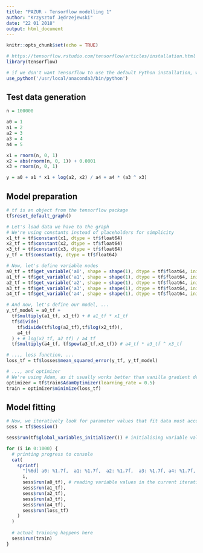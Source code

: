 ```yaml
---
title: "PAZUR - Tensorflow modelling 1"
author: "Krzysztof Jędrzejewski"
date: "22 01 2018"
output: html_document
---
```


```r
knitr::opts_chunk$set(echo = TRUE)
```

```r
# https://tensorflow.rstudio.com/tensorflow/articles/installation.html
library(tensorflow)

# if we don't want Tensorflow to use the default Python installation, we need to specify exact location
use_python('/usr/local/anaconda3/bin/python')
```

## Test data generation

```r
n = 100000

a0 = 1
a1 = 2
a2 = 3
a3 = 4
a4 = 5

x1 = rnorm(n, 0, 1)
x2 = abs(rnorm(n, 0, 1)) + 0.0001
x3 = rnorm(n, 0, 1)

y = a0 + a1 * x1 + log(a2, x2) / a4 + a4 * (a3 ^ x3)
```


## Model preparation

```r
# tf is an object from the tensorflow package
tf$reset_default_graph()

# Let's load data we have to the graph
# We're using constants instead of placeholders for simplicity
x1_tf = tf$constant(x1, dtype = tf$float64)
x2_tf = tf$constant(x2, dtype = tf$float64)
x3_tf = tf$constant(x3, dtype = tf$float64)
y_tf = tf$constant(y, dtype = tf$float64)

# Now, let's define variable nodes
a0_tf = tf$get_variable('a0', shape = shape(1), dtype = tf$float64, initializer = tf$constant_initializer(7))
a1_tf = tf$get_variable('a1', shape = shape(1), dtype = tf$float64, initializer = tf$constant_initializer(7))
a2_tf = tf$get_variable('a2', shape = shape(1), dtype = tf$float64, initializer = tf$constant_initializer(7))
a3_tf = tf$get_variable('a3', shape = shape(1), dtype = tf$float64, initializer = tf$constant_initializer(7))
a4_tf = tf$get_variable('a4', shape = shape(1), dtype = tf$float64, initializer = tf$constant_initializer(7))

# And now, let's define our model, ...
y_tf_model = a0_tf +
  tf$multiply(a1_tf, x1_tf) + # a1_tf * x1_tf
  tf$divide(
    tf$divide(tf$log(a2_tf),tf$log(x2_tf)),
    a4_tf
  ) + # log(x2_tf, a2_tf) / a4_tf
  tf$multiply(a4_tf, tf$pow(a3_tf,x3_tf)) # a4_tf * a3_tf ^ x3_tf

# ..., loss function, ...
loss_tf = tf$losses$mean_squared_error(y_tf, y_tf_model)

# ..., and optimizer
# We're using Adam, as it usually works better than vanilla gradient descent
optimizer = tf$train$AdamOptimizer(learning_rate = 0.5)
train = optimizer$minimize(loss_tf)
```

## Model fitting

```r
# Now, we iteratively look for parameter values that fit data most accurately
sess = tf$Session()

sess$run(tf$global_variables_initializer()) # initialising variable values

for (i in 0:1000) {
  # printing progress to console
  cat(
    sprintf(
      "[%6d] a0: %1.7f,  a1: %1.7f,  a2: %1.7f,  a3: %1.7f, a4: %1.7f, loss: %2.8f\n",
      i,
      sess$run(a0_tf), # reading variable values in the current iteration
      sess$run(a1_tf),
      sess$run(a2_tf),
      sess$run(a3_tf),
      sess$run(a4_tf),
      sess$run(loss_tf)
    )
  )
  
  # actual training happens here
  sess$run(train)
}
```